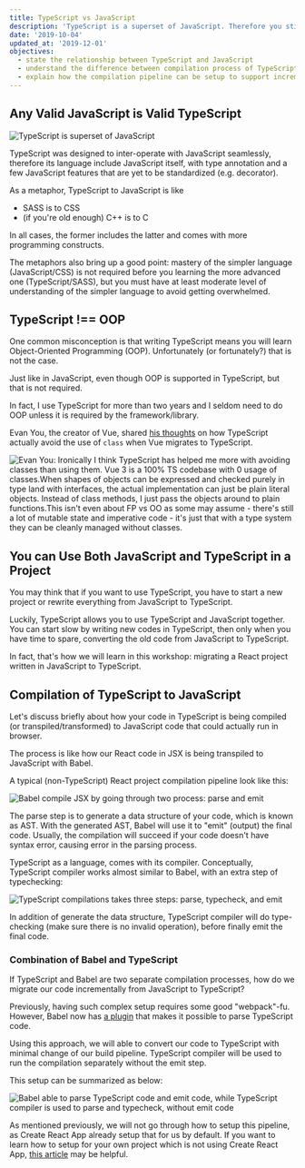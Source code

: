 ```yaml
---
title: TypeScript vs JavaScript
description: 'TypeScript is a superset of JavaScript. Therefore you still need to learn JavaScript when you write TypeScript.'
date: '2019-10-04'
updated_at: '2019-12-01'
objectives:
  - state the relationship between TypeScript and JavaScript
  - understand the difference between compilation process of TypeScript compared to typical JavaScript project
  - explain how the compilation pipeline can be setup to support incremental adoption of TypeScript in an existing JavaScript project
---
```


## Any Valid JavaScript is Valid TypeScript

![TypeScript is superset of JavaScript](ts-js-venn.png)

TypeScript was designed to inter-operate with JavaScript seamlessly, therefore its language include JavaScript itself, with type annotation and a few JavaScript features that are yet to be standardized (e.g. decorator).

As a metaphor, TypeScript to JavaScript is like

- SASS is to CSS
- (if you're old enough) C++ is to C

In all cases, the former includes the latter and comes with more programming constructs.

<aside>

The metaphors also bring up a good point: mastery of the simpler language (JavaScript/CSS) is not required before you learning the more advanced one (TypeScript/SASS), but you must have at least moderate level of understanding of the simpler language to avoid getting overwhelmed.

</aside>

## TypeScript !== OOP

One common misconception is that writing TypeScript means you will learn Object-Oriented Programming (OOP). Unfortunately (or fortunately?) that is not the case.

Just like in JavaScript, even though OOP is supported in TypeScript, but that is not required.

In fact, I use TypeScript for more than two years and I seldom need to do OOP unless it is required by the framework/library.

<aside>

Evan You, the creator of Vue, shared [his thoughts](https://twitter.com/youyuxi/status/1175433025179529216) on how TypeScript actually avoid the use of `class` when Vue migrates to TypeScript.

![Evan You: Ironically I think TypeScript has helped me more with avoiding classes than using them. Vue 3 is a 100% TS codebase with 0 usage of classes.When shapes of objects can be expressed and checked purely in type land with interfaces, the actual implementation can just be plain literal objects. Instead of class methods, I just pass the objects around to plain functions.This isn't even about FP vs OO as some may assume - there's still a lot of mutable state and imperative code - it's just that with a type system they can be cleanly managed without classes.](evan-you-comments-on-typescript.png)

</aside>

## You can Use Both JavaScript and TypeScript in a Project

You may think that if you want to use TypeScript, you have to start a new project or rewrite everything from JavaScript to TypeScript.

Luckily, TypeScript allows you to use TypeScript and JavaScript together. You can start slow by writing new codes in TypeScript, then only when you have time to spare, converting the old code from JavaScript to TypeScript.

In fact, that's how we will learn in this workshop: migrating a React project written in JavaScript to TypeScript.

## Compilation of TypeScript to JavaScript

Let's discuss briefly about how your code in TypeScript is being compiled (or transpiled/transformed) to JavaScript code that could actually run in browser.

The process is like how our React code in JSX is being transpiled to JavaScript with Babel.

A typical (non-TypeScript) React project compilation pipeline look like this:

![Babel compile JSX by going through two process: parse and emit](babel-compilation.png)

The parse step is to generate a data structure of your code, which is known as AST. With the generated AST, Babel will use it to "emit" (output) the final code. Usually, the compilation will succeed if your code doesn't have syntax error, causing error in the parsing process.

TypeScript as a language, comes with its compiler. Conceptually, TypeScript compiler works almost similar to Babel, with an extra step of typechecking:

![TypeScript compilations takes three steps: parse, typecheck, and emit](typescript-compilation.png)

In addition of generate the data structure, TypeScript compiler will do type-checking (make sure there is no invalid operation), before finally emit the final code.

### Combination of Babel and TypeScript

If TypeScript and Babel are two separate compilation processes, how do we migrate our code incrementally from JavaScript to TypeScript?

Previously, having such complex setup requires some good "webpack"-fu. However, Babel now has [a plugin][babel-typescript] that makes it possible to parse TypeScript code.

Using this approach, we will able to convert our code to TypeScript with minimal change of our build pipeline. TypeScript compiler will be used to run the compilation separately without the emit step.

This setup can be summarized as below:

![Babel able to parse TypeScript code and emit code, while TypeScript compiler is used to parse and typecheck, without emit code](babel-compilation-with-typescript-typecheck.png)

<aside>

As mentioned previously, we will not go through how to setup this pipeline, as Create React App already setup that for us by default. If you want to learn how to setup for your own project which is not using Create React App, [this article][setup-guide] may be helpful.

</aside>

[babel-typescript]: https://babeljs.io/docs/en/babel-preset-typescript.html
[setup-guide]: https://iamturns.com/typescript-babel/
